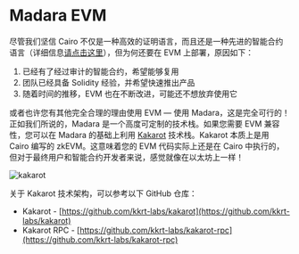 # Madara EVM

尽管我们坚信 Cairo 不仅是一种高效的证明语言，而且还是一种先进的智能合约语言（详细信息[请点击这里](./cairo)），但为何还要在 EVM 上部署，原因如下：

1. 已经有了经过审计的智能合约，希望能够复用
2. 团队已经具备 Solidity 经验，并希望快速推出产品
3. 随着时间的推移，EVM 也在不断改进，可能还不想放弃使用它

或者也许您有其他完全合理的理由使用 EVM — 使用 Madara，这是完全可行的！正如我们所说的，Madara 是一个高度可定制的技术栈。如果您需要 EVM 兼容性，您可以在 Madara 的基础上利用 [Kakarot](https://www.kakarot.org/) 技术栈。Kakarot 本质上是用 Cairo 编写的 zkEVM。这意味着您的 EVM 代码实际上还是在 Cairo 中执行的，但对于最终用户和智能合约开发者来说，感觉就像在以太坊上一样！

![kakarot](../static/img/kakarot_rpc.png)

关于 Kakarot 技术架构，可以参考以下 GitHub 仓库：

- Kakarot - [https://github.com/kkrt-labs/kakarot](https://github.com/kkrt-labs/kakarot)
- Kakarot RPC - [https://github.com/kkrt-labs/kakarot-rpc](https://github.com/kkrt-labs/kakarot-rpc)
